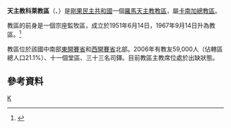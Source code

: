 {{Infobox Roman Catholic diocese
|Roman Catholic Diocese of = 天主教科萊教區
|Latin name of diocese = Dioecesis Kolensis
|image =
|caption =
|location = [[剛果民主共和國|剛果民主共和國]]
|territory =[[東開賽省|東開賽省]]和[[西開賽省|西開賽省]]北部
|population =59,000
|rite = 拉丁禮
|patron =
|province = 卡南加
|established = 1951年
|cathedral =
|co-cathedral =
|leadership = 主教
|website =
|教宗 =
|metropolitan =
|ordinary =懸空
|coadjutor bishop =
|auxiliary =
}}

'''天主教科萊教區'''（{{lang-la|Dioecesis Kolensis}}、{{lang-fr|Diocèse de Kole}}）是[[剛果民主共和國|剛果民主共和國]]一個[[羅馬天主教|羅馬天主教]][[教區|教區]]，屬[[天主教卡南加總教區|卡南加總教區]]。

教區的前身是一個宗座監牧區，成立於1951年6月14日，1967年9月14日升為教區。<ref>{{Cite web |url=http://www.vatican.va/holy_father/paul_vi/apost_constitutions/documents/hf_p-vi_apc_19670914_kolensis_lt.html |title=升為教區的宗座憲令 |access-date=2014-01-08 |archive-date=2014-02-03 |archive-url=https://web.archive.org/web/20140203152044/http://www.vatican.va/holy_father/paul_vi/apost_constitutions/documents/hf_p-vi_apc_19670914_kolensis_lt.html |dead-url=no }}</ref>

教區位於該國中南部[[東開賽省|東開賽省]]和[[西開賽省|西開賽省]]北部。2006年有教友59,000人（佔轄區總人口21.1%）、十一個堂區、三十三名司鐸。目前教區主教席位處於出缺狀態。

==參考資料==
{{reflist}}
{{剛果民主共和國天主教教區}}
[[Category:剛果民主共和國天主教教區|K]]